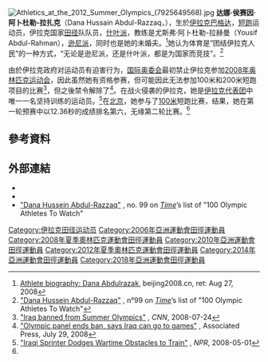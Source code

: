 {{Infobox sportsperson
| name=دانة حسين
| image=Dana Hussain 2012.jpg
| real_name=
| native_name=دانة حسين
| native_name_lang=
| romanizedname=Dana Hussein
| english_name=
| birth_name=
| nationality=
| national_team={{IRQ}}
| ethnicity=
| hometown=
| citizenship=
| birth_date={{Birth date and age|year=1986|month=1|day=3}}
| birth_place=
| death_date=
| death_place=
| resting_place=
| residence={{IRQ}}巴格達
| education=
| alma_mater=
| years_active=2005年－
| height={{height|m=1.63}}
| weight={{weight|kg=56}}
| spouse=
| country={{IRQ}}
| sport=田徑
| event=短跑
| team=
| coach=
| retired=
| coaching=
| worlds=
| regionals=
{{ubl
|'''2005年亞洲田徑錦標賽'''：4×400公尺接力第六名
|'''2005年西亞運動會'''：100公尺第三名
|'''2005年西亞運動會'''：200公尺第三名
|'''2007年阿拉伯田徑錦標賽'''：200公尺第四名
|'''2007年泛阿拉伯運動會'''：100公尺第二名
|'''2007年泛阿拉伯運動會'''：4×100公尺接力第三名
|'''2007年泛阿拉伯運動會'''：200公尺第四名
|'''2007年泛阿拉伯運動會'''：4×400公尺接力第三名
|'''2009年阿拉伯田徑錦標賽'''：100公尺第三名
|'''2009年阿拉伯田徑錦標賽'''：4×100公尺接力第一名
|'''2009年阿拉伯田徑錦標賽'''：200公尺第四名
|'''2009年阿拉伯田徑錦標賽'''：4×400公尺接力第二名
|'''2009年亞洲室內運動會'''：4×400公尺接力第四名
|'''2010年非洲田徑大獎賽卡土穆站'''：200公尺第四名
|'''2010年西亞田徑錦標賽'''：100公尺第三名
|'''2010年西亞田徑錦標賽'''：200公尺第三名
|'''2010年亞洲運動會'''：田徑4×400公尺接力第五名
|'''2011年阿拉伯田徑錦標賽'''：100公尺第二名
|'''2011年阿拉伯田徑錦標賽'''：400公尺第一名
|'''2011年阿拉伯田徑錦標賽'''：200公尺第三名
|'''2011年阿拉伯田徑錦標賽'''：4×100公尺接力第三名
|'''2011年泛阿拉伯運動會'''：100公尺第一名
|'''2011年泛阿拉伯運動會'''：400公尺第三名
|'''2011年泛阿拉伯運動會'''：200公尺第二名
|'''2012年西亞田徑錦標賽'''：100公尺第一名
|'''2012年西亞田徑錦標賽'''：200公尺第二名
|'''2013年亞洲田徑大獎賽春武里站（C）'''：100公尺第一名
|'''2013年阿拉伯田徑錦標賽'''：100公尺第二名
|'''2013年阿拉伯田徑錦標賽'''：200公尺第一名
|'''2013年阿拉伯田徑錦標賽'''：4×100公尺接力第三名
|'''2013年亞洲田徑錦標賽'''：200公尺第六名
|'''2015年阿拉伯田徑錦標賽'''：100公尺第四名
|'''2015年阿拉伯田徑錦標賽'''：200公尺第二名
|'''2015年亞洲田徑錦標賽'''：200公尺第七名
|'''2017年阿拉伯田徑錦標賽'''：100公尺第二名
|'''2017年阿拉伯田徑錦標賽'''：200公尺第三名
|'''2017年阿拉伯田徑錦標賽'''：4×100公尺接力第二名
|'''2019年阿拉伯田徑錦標賽'''：100公尺第四名
|'''2019年阿拉伯田徑錦標賽'''：200公尺第二名
|'''2021年阿拉伯田徑錦標賽'''：100公尺第一名
|'''2021年阿拉伯田徑錦標賽'''：200公尺第一名
}}
| nationals=
{{ubl
|'''2012年伊拉克田徑錦標賽'''：100公尺第一名
|'''2012年伊拉克田徑錦標賽'''：200公尺第一名
|'''2015年伊拉克田徑錦標賽'''：400公尺第一名
|'''2015年伊拉克田徑錦標賽'''：200公尺第一名
|'''2018年伊拉克田徑錦標賽'''：100公尺第一名
|'''2019年伊拉克田徑錦標賽'''：100公尺第一名
|'''2019年土耳其田徑奧林匹克選拔賽'''：100公尺第一名
|'''2019年伊拉克田徑錦標賽'''：200公尺第一名
|'''2020年伊拉克田徑錦標賽'''：100公尺第一名
|'''2021年土耳其田徑錦標賽'''：200公尺第一名
}}
| olympics=
| highestranking=
| pb=
{{ubl
|'''60公尺'''：7.50秒（2019年 '''全國紀錄'''）
|'''100公尺'''：11.24秒（W：0.0）（2021年 '''全國紀錄'''）
|'''200公尺'''：22.51秒（W：0.0）（2021年 '''全國紀錄'''）
|'''300公尺'''：39.00秒（2011年 '''全國紀錄'''）
|'''400公尺'''：54.78秒（2014年）
}}
| medaltemplates=
{{MedalCountry|{{IRQ}}}}
{{MedalSport|女子田徑}}
{{MedalCompetition|西亞運動會}}
{{MedalBronze|2005年卡達杜哈|100公尺}}
{{MedalBronze|2005年卡達杜哈|200公尺}}
{{MedalCompetition|泛阿拉伯運動會}}
{{MedalSilver|2007年埃及開羅|100公尺}}
{{MedalBronze|2007年埃及開羅|4×100公尺接力}}
{{MedalBronze|2007年埃及開羅|4×400公尺接力}}
{{MedalGold|2011年卡達杜哈|100公尺}}
{{MedalBronze|2011年卡達杜哈|400公尺}}
{{MedalSilver|2011年卡達杜哈|200公尺}}
{{MedalCompetition|阿拉伯田徑錦標賽}}
{{MedalBronze|2009年敘利亞大馬士革|100公尺}}
{{MedalGold|2009年敘利亞大馬士革|4×100公尺接力}}
{{MedalSilver|2009年敘利亞大馬士革|4×400公尺接力}}
{{MedalSilver|2011年阿拉伯聯合大公國阿布達比酋長國Al Ain|100公尺}}
{{MedalGold|2011年阿拉伯聯合大公國阿布達比酋長國Al Ain|400公尺}}
{{MedalBronze|2011年阿拉伯聯合大公國阿布達比酋長國Al Ain|200公尺}}
{{MedalBronze|2011年阿拉伯聯合大公國阿布達比酋長國Al Ain|4×100公尺接力}}
{{MedalSilver|2013年卡達杜哈|100公尺}}
{{MedalGold|2013年卡達杜哈|200公尺}}
{{MedalBronze|2013年卡達杜哈|4×100公尺接力}}
{{MedalSilver|2015年巴林麥納瑪|200公尺}}
{{MedalSilver|2017年突尼西亞Radés|100公尺}}
{{MedalBronze|2017年突尼西亞Radés|200公尺}}
{{MedalSilver|2017年突尼西亞Radés|4×100公尺接力}}
{{MedalSilver|2019年埃及開羅|200公尺}}
{{MedalGold|2021年突尼西亞Radés|100公尺}}
{{MedalGold|2021年突尼西亞Radés|200公尺}}
{{MedalCompetition|西亞田徑錦標賽}}
{{MedalBronze|2010年敘利亞阿勒坡|100公尺}}
{{MedalBronze|2010年敘利亞阿勒坡|200公尺}}
{{MedalGold|2012年阿拉伯聯合大公國杜拜|100公尺}}
{{MedalSilver|2012年阿拉伯聯合大公國杜拜|200公尺}}
{{MedalCompetition|亞洲田徑大獎賽春武里站（C）}}
{{MedalGold|2013年泰國春武里府|100公尺}}
{{MedalCompetition|土耳其奧林匹克選拔賽}}
{{MedalGold|2019年土耳其伊茲密爾|100公尺}}
{{MedalCompetition|土耳其田徑錦標賽}}
{{MedalGold|2021年土耳其布爾沙|200公尺}}
| show-medals=
| updated=2021年6月22日
}}
[[File:Athletics_at_the_2012_Summer_Olympics_(7925649568).jpg|thumb]]
'''达娜·侯赛因·阿卜杜勒-拉扎克'''（Dana Hussain Abdul-Razzaq，{{bd|1986年|1月3日||}}），生於[[伊拉克|伊拉克]][[巴格达|巴格达]]，[[短跑|短跑]]运动员，伊拉克国家[[田径|田径]]队队员，[[什叶派|什叶派]]，教练是尤斯弗·阿卜杜勒-拉赫曼（Yousif Abdul-Rahman），[[逊尼派|逊尼派]]，同时也是她的未婚夫。<ref name="beijing">[https://web.archive.org/web/20080809113106/http://results.beijing2008.cn/WRM/ENG/BIO/Athlete/6/8004916.shtml Athlete biography: Dana Abdulrazak], beijing2008.cn, ret: Aug 27, 2008</ref>她认为体育是“团结伊拉克人民”的一种方式，“无论是逊尼派，还是什叶派，都是为国家而竞技”。<ref>[http://www.time.com/time/specials/packages/article/0,28804,1819129_1819134_1826062,00.html "Dana Hussein Abdul-Razzaq"] {{Wayback|url=http://www.time.com/time/specials/packages/article/0,28804,1819129_1819134_1826062,00.html |date=20090508170130 }}, n°99 on ''[[時代_(雜誌)|Time]]''’s list of "100 Olympic Athletes To Watch"</ref>

由於伊拉克政府对运动员有迫害行为，[[国际奥委会|国际奥委会]]最初禁止伊拉克参加[[2008年奥林匹克运动会|2008年奥林匹克运动会]]，因此虽然她有资格参赛，但可能因此无法参加100米和200米短跑项目的比赛<ref>[http://www.cnn.com/2008/WORLD/meast/07/24/iraq.olympics/index.html "Iraq banned from Summer Olympics"] {{Wayback|url=http://www.cnn.com/2008/WORLD/meast/07/24/iraq.olympics/index.html |date=20080727024900 }}, ''CNN'', 2008-07-24</ref>，但之後禁令解除了<ref>[http://news.yahoo.com/s/ap/20080729/ap_on_re_mi_ea/iraq_olympics "Olympic panel ends ban, says Iraq can go to games"] {{webarchive|url=https://web.archive.org/web/20080811174145/http://news.yahoo.com/s/ap/20080729/ap_on_re_mi_ea/iraq_olympics |date=2008-08-11 }}, Associated Press, July 29, 2008</ref>。在战火侵袭的伊拉克，她是[[2008年夏季奥林匹克运动会伊拉克代表团|伊拉克代表团]]中唯一一名坚持训练的运动员。<ref>[http://www.npr.org/templates/story/story.php?storyId=90081909 "Iraqi Sprinter Dodges Wartime Obstacles to Train"] {{Wayback|url=http://www.npr.org/templates/story/story.php?storyId=90081909 |date=20191212093314 }}, ''NPR'', 2008-05-01</ref>在[[北京|北京]]，她参与了[[100米|100米]]短跑比赛，结果，她在第一轮预赛中以12.36秒的成绩排名第六，无缘第二轮比赛。<ref name="beijing"/>

== 參考資料 ==
{{Reflist}}

== 外部連結 ==
*{{IOC profile|id=dana-abdul-razak}}
*{{IAAF name|231022}}
*[http://www.time.com/time/specials/packages/article/0,28804,1819129_1819134_1826062,00.html "Dana Hussein Abdul-Razzaq"] {{Wayback|url=http://www.time.com/time/specials/packages/article/0,28804,1819129_1819134_1826062,00.html |date=20090508170130 }}, no. 99 on ''[[時代_(雜誌)|Time]]''’s list of "100 Olympic Athletes To Watch"

{{DEFAULTSORT:Hussein Abdul-Razzaq, Dana}}

[[Category:伊拉克田径运动员|Category:伊拉克田径运动员]]
[[Category:2006年亞洲運動會田徑運動員|Category:2006年亞洲運動會田徑運動員]]
[[Category:2008年夏季奧林匹克運動會田徑運動員|Category:2008年夏季奧林匹克運動會田徑運動員]]
[[Category:2010年亞洲運動會田徑運動員|Category:2010年亞洲運動會田徑運動員]]
[[Category:2012年夏季奧林匹克運動會田徑運動員|Category:2012年夏季奧林匹克運動會田徑運動員]]
[[Category:2014年亞洲運動會田徑運動員|Category:2014年亞洲運動會田徑運動員]]
[[Category:2018年亞洲運動會田徑運動員|Category:2018年亞洲運動會田徑運動員]]
